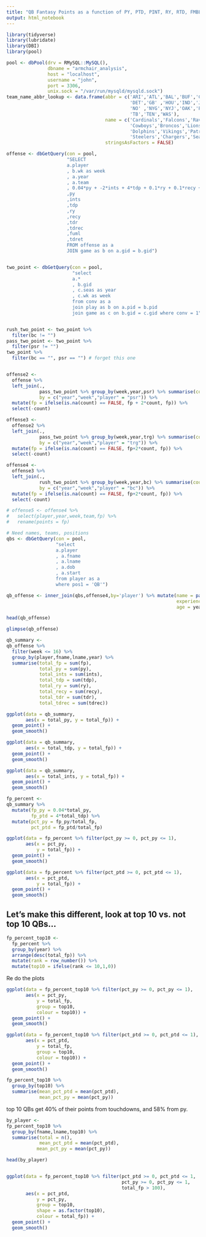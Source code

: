 ```yaml
---
title: "QB Fantasy Points as a function of PY, PTD, PINT, RY, RTD, FMBL"
output: html_notebook
---
```


```r
library(tidyverse)
library(lubridate)
library(DBI)
library(pool)
```


```r
pool <- dbPool(drv = RMySQL::MySQL(), 
               dbname = "armchair_analysis", 
               host = "localhost", 
               username = "john", 
               port = 3306, 
               unix.sock = "/var/run/mysqld/mysqld.sock")
team_name_abbr_lookup <- data.frame(abbr = c('ARI','ATL','BAL','BUF','CAR','CHI','CIN','CLE','DAL','DEN',
                                             'DET','GB' ,'HOU','IND','JAC','KC' ,'LA' ,'MIA','MIN','NE',
                                             'NO' ,'NYG','NYJ','OAK','PHI','PIT','SD' ,'SEA','SF' , 'STL',
                                             'TB','TEN','WAS'),
                                    name = c('Cardinals','Falcons','Ravens','Bills','Panthers','Bears','Bengals','Browns',
                                             'Cowboys','Broncos','Lions','Packers','Texans','Colts','Jaguars','Chiefs','Rams',
                                             'Dolphins','Vikings','Patriots','Saints','Giants','Jets','Raiders','Eagles',
                                             'Steelers','Chargers','Seahawks','49ers','Rams','Buccaneers','Titans','Redskins'),
                                    stringsAsFactors = FALSE)

offense <- dbGetQuery(con = pool,
                      "SELECT 
                      a.player
                      , b.wk as week
                      , a.year
                      , a.team
                      , 0.04*py + -2*ints + 4*tdp + 0.1*ry + 0.1*recy + 6*tdr + 6*tdrec -2*fuml +6*tdret as fp
                      ,py
                      ,ints
                      ,tdp
                      ,ry
                      ,recy
                      ,tdr
                      ,tdrec
                      ,fuml
                      ,tdret
                      FROM offense as a
                      JOIN game as b on a.gid = b.gid") 


two_point <- dbGetQuery(con = pool,
                        "select 
                        a.*
                        , b.gid
                        , c.seas as year
                        , c.wk as week 
                        from conv as a 
                        join play as b on a.pid = b.pid
                        join game as c on b.gid = c.gid where conv = 1")


rush_two_point <- two_point %>%
  filter(bc != "")
pass_two_point <- two_point %>%
  filter(psr != "")
two_point %>%
  filter(bc == "", psr == "") # forget this one


offense2 <-
  offense %>%
  left_join(., 
            pass_two_point %>% group_by(week,year,psr) %>% summarise(count = n()), 
            by = c("year","week","player" = "psr")) %>% 
  mutate(fp = ifelse(is.na(count) == FALSE, fp + 2*count, fp)) %>%
  select(-count)

offense3 <-
  offense2 %>%
  left_join(.,
            pass_two_point %>% group_by(week,year,trg) %>% summarise(count= n()),
            by = c("year","week","player" = "trg")) %>%
  mutate(fp = ifelse(is.na(count) == FALSE, fp+2*count, fp)) %>%
  select(-count)

offense4 <-
  offense3 %>%
  left_join(.,
            rush_two_point %>% group_by(week,year,bc) %>% summarise(count = n()),
            by = c("year","week","player" = "bc")) %>%
  mutate(fp = ifelse(is.na(count) == FALSE, fp+2*count, fp)) %>%
  select(-count)

# offense5 <- offense4 %>%
#   select(player,year,week,team,fp) %>%
#   rename(points = fp)

# Need names, teams, positions
qbs <- dbGetQuery(con = pool,
                  "select 
                  a.player
                  , a.fname
                  , a.lname
                  , a.dob
                  , a.start
                  from player as a
                  where pos1 = 'QB'")

qb_offense <- inner_join(qbs,offense4,by='player') %>% mutate(name = paste0(fname," ",lname),
                                                              experience = year - start,
                                                              age = year - year(as_date(dob)))
```

```r
head(qb_offense)
```

```r
glimpse(qb_offense)
```


```r
qb_summary <- 
qb_offense %>%
  filter(week <= 16) %>%
  group_by(player,fname,lname,year) %>%
  summarise(total_fp = sum(fp),
            total_py = sum(py),
            total_ints = sum(ints),
            total_tdp = sum(tdp),
            total_ry = sum(ry),
            total_recy = sum(recy),
            total_tdr = sum(tdr),
            total_tdrec = sum(tdrec))
```


```r
ggplot(data = qb_summary,
       aes(x = total_py, y = total_fp)) +
  geom_point() +
  geom_smooth()
```

```r
ggplot(data = qb_summary,
       aes(x = total_tdp, y = total_fp)) +
  geom_point() +
  geom_smooth()
```

```r
ggplot(data = qb_summary,
       aes(x = total_ints, y = total_fp)) +
  geom_point() +
  geom_smooth()
```

```r
fp_percent <- 
qb_summary %>%
  mutate(fp_py = 0.04*total_py,
         fp_ptd = 4*total_tdp) %>%
  mutate(pct_py = fp_py/total_fp,
         pct_ptd = fp_ptd/total_fp)
```

```r
ggplot(data = fp_percent %>% filter(pct_py >= 0, pct_py <= 1),
       aes(x = pct_py,
           y = total_fp)) +
  geom_point() +
  geom_smooth()
```
```r
ggplot(data = fp_percent %>% filter(pct_ptd >= 0, pct_ptd <= 1),
       aes(x = pct_ptd,
           y = total_fp)) +
  geom_point() +
  geom_smooth()
```

## Let's make this different, look at top 10 vs. not top 10 QBs...

```r
fp_percent_top10 <-
  fp_percent %>%
  group_by(year) %>%
  arrange(desc(total_fp)) %>%
  mutate(rank = row_number()) %>%
  mutate(top10 = ifelse(rank <= 10,1,0))
```

Re do the plots

```r
ggplot(data = fp_percent_top10 %>% filter(pct_py >= 0, pct_py <= 1),
       aes(x = pct_py,
           y = total_fp,
           group = top10,
           colour = top10)) +
  geom_point() +
  geom_smooth()
```

```r
ggplot(data = fp_percent_top10 %>% filter(pct_ptd >= 0, pct_ptd <= 1),
       aes(x = pct_ptd,
           y = total_fp,
           group = top10,
           colour = top10)) +
  geom_point() +
  geom_smooth()
```

```r
fp_percent_top10 %>%
  group_by(top10) %>%
  summarise(mean_pct_ptd = mean(pct_ptd),
            mean_pct_py = mean(pct_py))
```

top 10 QBs get 40% of their points from touchdowns, and 58% from py. 

```r
by_player <- 
fp_percent_top10 %>%
  group_by(fname,lname,top10) %>%
  summarise(total = n(),
            mean_pct_ptd = mean(pct_ptd),
           mean_pct_py = mean(pct_py))
```


```r
head(by_player)
```

```r

```

```r
ggplot(data = fp_percent_top10 %>% filter(pct_ptd >= 0, pct_ptd <= 1,
                                          pct_py >= 0, pct_py <= 1,
                                          total_fp > 100),
       aes(x = pct_ptd,
           y = pct_py,
           group = top10,
           shape = as.factor(top10),
           colour = total_fp)) +
  geom_point() +
  geom_smooth()
```

